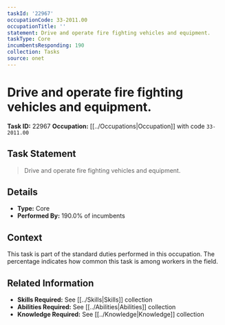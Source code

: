 ```yaml
---
taskId: '22967'
occupationCode: 33-2011.00
occupationTitle: ''
statement: Drive and operate fire fighting vehicles and equipment.
taskType: Core
incumbentsResponding: 190
collection: Tasks
source: onet
---
```

# Drive and operate fire fighting vehicles and equipment.

**Task ID:** 22967
**Occupation:** [[../Occupations|Occupation]] with code `33-2011.00`

## Task Statement

> Drive and operate fire fighting vehicles and equipment.

## Details

- **Type:** Core
- **Performed By:** 190.0% of incumbents

## Context

This task is part of the standard duties performed in this occupation. The percentage indicates how common this task is among workers in the field.

## Related Information

- **Skills Required:** See [[../Skills|Skills]] collection
- **Abilities Required:** See [[../Abilities|Abilities]] collection
- **Knowledge Required:** See [[../Knowledge|Knowledge]] collection
